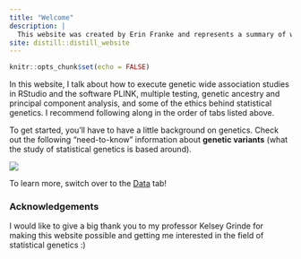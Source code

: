 ```yaml
---
title: "Welcome"
description: |
  This website was created by Erin Franke and represents a summary of what I have learned in Stat 494 Statistical Genetics!
site: distill::distill_website
---
```


```r
knitr::opts_chunk$set(echo = FALSE)
```

In this website, I talk about how to execute genetic wide association studies in RStudio and the software PLINK, multiple testing, genetic ancestry and principal component analysis, and some of the ethics behind statistical genetics. I recommend following along in the order of tabs listed above.

To get started, you'll have to have a little background on genetics. Check out the following "need-to-know" information about **genetic variants** (what the study of statistical genetics is based around).

![](images/geneticvariants.png)

To learn more, switch over to the [Data](https://statgensummary.netlify.app/data.html) tab!

### Acknowledgements

I would like to give a big thank you to my professor Kelsey Grinde for making this website possible and getting me interested in the field of statistical genetics :)
